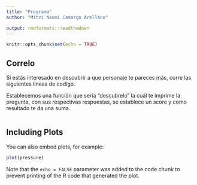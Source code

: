 ---
title: "Programa"
author: "Mitzi Naomi Camargo Arellano"

output: rmdformats::readthedown
---

```{r setup, include=FALSE}
knitr::opts_chunk$set(echo = TRUE)
```

## Correlo

Sí estás interesado en descubrir a que personaje te pareces más, corre las siguientes líneas de codígo.

Establecemos una función que sería "descubrelo" la cuál te imprime la pregunta,
con sus respectivas respuestas, se establece un score y como resultado te da una suma.


```{r cars}

```

## Including Plots

You can also embed plots, for example:

```{r pressure, echo=FALSE}
plot(pressure)
```

Note that the `echo = FALSE` parameter was added to the code chunk to prevent printing of the R code that generated the plot.
